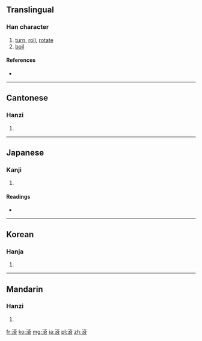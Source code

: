 {{also|滚}}
==Translingual==

===Han character===
{{Han char|rn=85|rad=水|as=11|sn=14|four=3013<sub>2</sub>|canj=水卜金女 (EYCV)}}

# [[turn]], [[roll]], [[rotate]]
# [[boil]]

====References====
* {{Han ref|kx=0644.170|dkj=18098|dj=1052.020|hdz=31705.040|uh=6EFE|ud=28414|bh=BA75|bd=47733}}

----

==Cantonese==

===Hanzi===
{{yue-hanzi|jyut=|y=gwan2, kwan2|sim=滚}}

# {{defn|Cantonese|sort=水11}}

----

==Japanese==

===Kanji===
{{ja-kanji|grade=|rs=水11}}

# {{defn|Japanese|sort=水11}}

====Readings====
* {{ja-readings|on=[[こん]] (kon)|kun=[[たぎる]] (tagiru)}}

----

==Korean==

===Hanja===
{{ko-hanja|hangeul=곤|eumhun=|rv=gon|mr=kon|y=kon}}

# {{defn|Korean|sort=水11}}

----

==Mandarin==

===Hanzi===
{{cmn-hanzi|sim=滚|pin=[[gǔn]] ([[gun3]]), [[mèn]] ([[men4]])|wg=kun<sup>3</sup>, men<sup>4</sup>}}

# {{defn|Mandarin|sort=水11}}

[[fr:滾]]
[[ko:滾]]
[[mg:滾]]
[[ja:滾]]
[[pl:滾]]
[[zh:滾]]